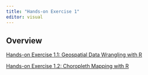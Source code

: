 ```yaml
---
title: "Hands-on Exercise 1"
editor: visual
---
```


## Overview

[Hands-on Exercise 1.1: Geospatial Data Wrangling with R](Hands_on_1A.html)

[Hands-on Exercise 1.2: Choropleth Mapping with R](Hands_on_1B.html)

